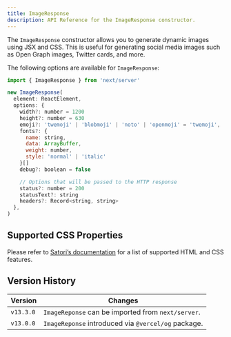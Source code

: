 ```yaml
---
title: ImageResponse
description: API Reference for the ImageResponse constructor.
---
```


The `ImageResponse` constructor allows you to generate dynamic images using JSX and CSS. This is useful for generating social media images such as Open Graph images, Twitter cards, and more.

The following options are available for `ImageResponse`:

```jsx
import { ImageResponse } from 'next/server'

new ImageResponse(
  element: ReactElement,
  options: {
    width?: number = 1200
    height?: number = 630
    emoji?: 'twemoji' | 'blobmoji' | 'noto' | 'openmoji' = 'twemoji',
    fonts?: {
      name: string,
      data: ArrayBuffer,
      weight: number,
      style: 'normal' | 'italic'
    }[]
    debug?: boolean = false

    // Options that will be passed to the HTTP response
    status?: number = 200
    statusText?: string
    headers?: Record<string, string>
  },
)
```

## Supported CSS Properties

Please refer to [Satori’s documentation](https://github.com/vercel/satori#css) for a list of supported HTML and CSS features.

## Version History

| Version   | Changes                                             |
| --------- | --------------------------------------------------- |
| `v13.3.0` | `ImageReponse` can be imported from `next/server`.  |
| `v13.0.0` | `ImageReponse` introduced via `@vercel/og` package. |
